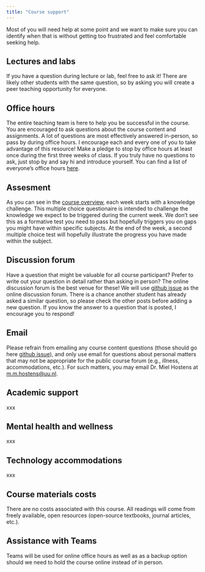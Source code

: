 ```yaml
---
title: "Course support"
---
```


Most of you will need help at some point and we want to make sure you can identify when that is without getting too frustrated and feel comfortable seeking help.

## Lectures and labs

If you have a question during lecture or lab, feel free to ask it! There are likely other students with the same question, so by asking you will create a peer teaching opportunity for everyone.

## Office hours

The entire teaching team is here to help you be successful in the course. You are encouraged to ask questions about the course content and assignments. A lot of questions are most effectively answered in-person, so pass by during office hours. I encourage each and every one of you to take advantage of this resource! Make a pledge to stop by office hours at least once during the first three weeks of class. If you truly have no questions to ask, just stop by and say hi and introduce yourself. You can find a list of everyone's office hours [here](/course-team.html).

## Assesment

As you can see in the [course overview](/course-overview.html), each week starts with a knowledge challenge. This multiple choice questionaire is intended to challenge the knowledge we expect to be triggered during the current week. We don't see this as a formative test you need to pass but hopefully triggers you on gaps you might have within specific subjects. At the end of the week, a second multiple choice test will hopefully illustrate the progress you have made within the subject.

## Discussion forum

Have a question that might be valuable for all course participant? Prefer to write out your question in detail rather than asking in person? The online discussion forum is the best venue for these! We will use [github issue](https://github.com/Bovi-analytics/DairyHealthManagment/issues) as the online discussion forum. There is a chance another student has already asked a similar question, so please check the other posts before adding a new question. If you know the answer to a question that is posted, I encourage you to respond!

## Email

Please refrain from emailing any course content questions (those should go here [github issue](https://github.com/Bovi-analytics/DairyHealthManagment/issues)), and only use email for questions about personal matters that may not be appropriate for the public course forum (e.g., illness, accommodations, etc.). For such matters, you may email Dr. Miel Hostens at [m.m.hostens\@uu.nl](mailto:m.m.hostens@uu.nl).

## Academic support

xxx

## Mental health and wellness

xxx

## **Technology accommodations**

xxx

## **Course materials costs**

There are no costs associated with this course. All readings will come from freely available, open resources (open-source textbooks, journal articles, etc.).

## **Assistance with Teams**

Teams will be used for online office hours as well as as a backup option should we need to hold the course online instead of in person.
